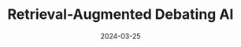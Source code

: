 ---
title: "Retrieval-Augmented Debating AI"
description: "An AI system for enhanced debate analysis and argumentation using Retrieval-Augmented Generation."
date: "2024-03-25"
link: "https://touche-2025-rad.dsgt-kaggle.org/"
images: [
  "/images/projects/rad/1.png"
]
---
